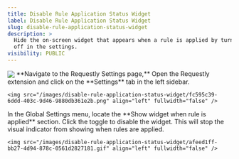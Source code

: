 ```yaml
---
title: Disable Rule Application Status Widget
label: Disable Rule Application Status Widget
slug: disable-rule-application-status-widget
description: >
  Hide the on-screen widget that appears when a rule is applied by turning it
  off in the settings.
visibility: PUBLIC
---
```

<img src="/images/disable-rule-application-status-widget/53b78339-0cff-4ac6-96bb-9ac743d217c7.png" align="center" fullwidth="false" />

<Steps>
  <Step title="Go to Settings">
    **Navigate to the Requestly Settings page,** Open the Requestly extension and click on the **Settings** tab in the left sidebar.

    <img src="/images/disable-rule-application-status-widget/fc595c39-6ddd-403c-9d46-9880db361e2b.png" align="left" fullwidth="false" />
  </Step>

  <Step title="Locate Widget Option">
    In the Global Settings menu, locate the **Show widget when rule is applied** section.
  </Step>

  <Step title="Disable the Widget">
    Click the toggle to disable the widget. This will stop the visual indicator from showing when rules are applied.

    <img src="/images/disable-rule-application-status-widget/afeed1ff-bb27-4d94-878c-0561d2827181.gif" align="left" fullwidth="false" />
  </Step>
</Steps>
